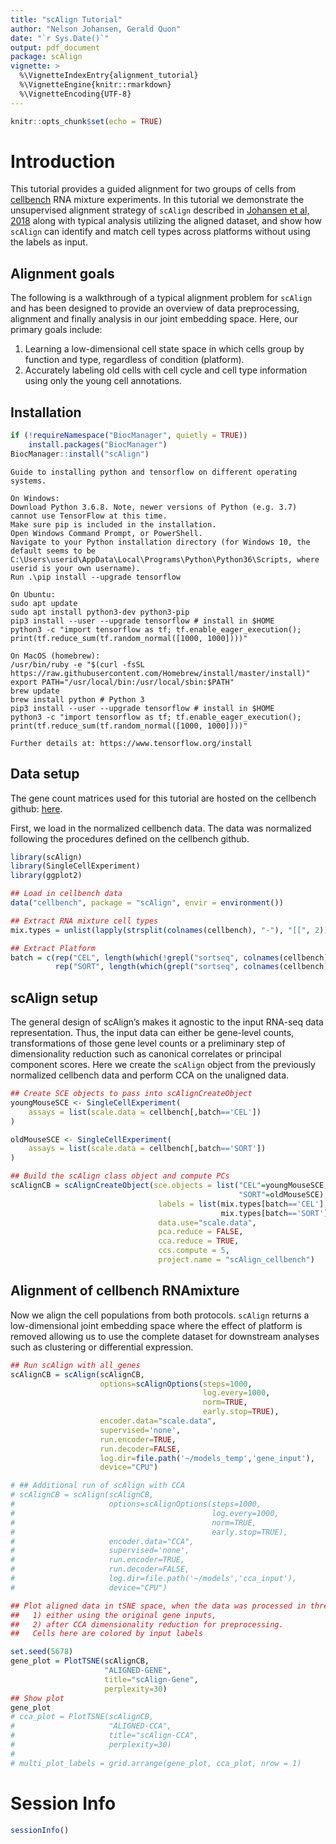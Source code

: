 ---
title: "scAlign Tutorial"
author: "Nelson Johansen, Gerald Quon"
date: "`r Sys.Date()`"
output: pdf_document
package: scAlign
vignette: >
  %\VignetteIndexEntry{alignment_tutorial}
  %\VignetteEngine{knitr::rmarkdown}
  %\VignetteEncoding{UTF-8}
---

```{r setup, include=FALSE}
knitr::opts_chunk$set(echo = TRUE)
```

# Introduction

This tutorial provides a guided alignment for two groups of cells from [cellbench](https://github.com/LuyiTian/CellBench_data/blob/master/cellbench.md) RNA mixture experiments. In this tutorial we demonstrate the unsupervised alignment strategy of `scAlign` described in [Johansen et al, 2018](https://www.biorxiv.org/content/10.1101/504944v2) along with typical analysis utilizing the aligned dataset, and show how `scAlign` can identify and match cell types across platforms without using the labels as input.

## Alignment goals
The following is a walkthrough of a typical alignment problem for `scAlign` and has been designed to provide an overview of data preprocessing, alignment and finally analysis in our joint embedding space. Here, our primary goals include:

1. Learning a low-dimensional cell state space in which cells group by function and type, regardless of condition (platform).
2. Accurately labeling old cells with cell cycle and cell type information using only the young cell annotations.

## Installation

```R
if (!requireNamespace("BiocManager", quietly = TRUE))
    install.packages("BiocManager")
BiocManager::install("scAlign")
```

```
Guide to installing python and tensorflow on different operating systems.

On Windows:
Download Python 3.6.8. Note, newer versions of Python (e.g. 3.7) cannot use TensorFlow at this time.
Make sure pip is included in the installation.
Open Windows Command Prompt, or PowerShell.
Navigate to your Python installation directory (for Windows 10, the default seems to be C:\Users\userid\AppData\Local\Programs\Python\Python36\Scripts, where userid is your own username).
Run .\pip install --upgrade tensorflow

On Ubuntu:
sudo apt update
sudo apt install python3-dev python3-pip
pip3 install --user --upgrade tensorflow # install in $HOME
python3 -c "import tensorflow as tf; tf.enable_eager_execution(); print(tf.reduce_sum(tf.random_normal([1000, 1000])))"

On MacOS (homebrew):
/usr/bin/ruby -e "$(curl -fsSL https://raw.githubusercontent.com/Homebrew/install/master/install)"
export PATH="/usr/local/bin:/usr/local/sbin:$PATH"
brew update
brew install python # Python 3
pip3 install --user --upgrade tensorflow # install in $HOME
python3 -c "import tensorflow as tf; tf.enable_eager_execution(); print(tf.reduce_sum(tf.random_normal([1000, 1000])))"

Further details at: https://www.tensorflow.org/install
```

## Data setup
The gene count matrices used for this tutorial are hosted on the cellbench github: [here](https://github.com/LuyiTian/CellBench_data/tree/master/data).

First, we load in the normalized cellbench data. The data was normalized following the procedures defined on the cellbench github.

```{r, message=FALSE}
library(scAlign)
library(SingleCellExperiment)
library(ggplot2)

## Load in cellbench data
data("cellbench", package = "scAlign", envir = environment())

## Extract RNA mixture cell types
mix.types = unlist(lapply(strsplit(colnames(cellbench), "-"), "[[", 2))

## Extract Platform
batch = c(rep("CEL", length(which(!grepl("sortseq", colnames(cellbench)) == TRUE))),
          rep("SORT", length(which(grepl("sortseq", colnames(cellbench)) == TRUE))))
```

## scAlign setup
The general design of scAlign's makes it agnostic to the input RNA-seq data representation. Thus, the input data can either be
gene-level counts, transformations of those gene level counts or a preliminary step of dimensionality reduction such
as canonical correlates or principal component scores. Here we create the `scAlign` object from the previously normalized cellbench
data and perform CCA on the unaligned data.

```{r}
## Create SCE objects to pass into scAlignCreateObject
youngMouseSCE <- SingleCellExperiment(
    assays = list(scale.data = cellbench[,batch=='CEL'])
)

oldMouseSCE <- SingleCellExperiment(
    assays = list(scale.data = cellbench[,batch=='SORT'])
)

## Build the scAlign class object and compute PCs
scAlignCB = scAlignCreateObject(sce.objects = list("CEL"=youngMouseSCE,
                                                   "SORT"=oldMouseSCE),
                                 labels = list(mix.types[batch=='CEL'],
                                               mix.types[batch=='SORT']),
                                 data.use="scale.data",
                                 pca.reduce = FALSE,
                                 cca.reduce = TRUE,
                                 ccs.compute = 5,
                                 project.name = "scAlign_cellbench")
```

## Alignment of cellbench RNAmixture
Now we align the cell populations from both protocols. `scAlign` returns a low-dimensional joint embedding space where
the effect of platform is removed allowing us to use the complete dataset for downstream analyses such as clustering or
differential expression.

```{r}
## Run scAlign with all_genes
scAlignCB = scAlign(scAlignCB,
                    options=scAlignOptions(steps=1000,
                                           log.every=1000,
                                           norm=TRUE,
                                           early.stop=TRUE),
                    encoder.data="scale.data",
                    supervised='none',
                    run.encoder=TRUE,
                    run.decoder=FALSE,
                    log.dir=file.path('~/models_temp','gene_input'),
                    device="CPU")

# ## Additional run of scAlign with CCA
# scAlignCB = scAlign(scAlignCB,
#                     options=scAlignOptions(steps=1000,
#                                            log.every=1000,
#                                            norm=TRUE,
#                                            early.stop=TRUE),
#                     encoder.data="CCA",
#                     supervised='none',
#                     run.encoder=TRUE,
#                     run.decoder=FALSE,
#                     log.dir=file.path('~/models','cca_input'),
#                     device="CPU")

## Plot aligned data in tSNE space, when the data was processed in three different ways:
##   1) either using the original gene inputs,
##   2) after CCA dimensionality reduction for preprocessing.
##   Cells here are colored by input labels

set.seed(5678)
gene_plot = PlotTSNE(scAlignCB,
                     "ALIGNED-GENE",
                     title="scAlign-Gene",
                     perplexity=30)
## Show plot
gene_plot
# cca_plot = PlotTSNE(scAlignCB,
#                     "ALIGNED-CCA",
#                     title="scAlign-CCA",
#                     perplexity=30)
#
# multi_plot_labels = grid.arrange(gene_plot, cca_plot, nrow = 1)
```

# Session Info
```{r}
sessionInfo()
```
